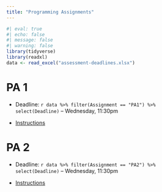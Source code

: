 ```yaml
---
title: "Programming Assignments"
---
```


```r
#| eval: true
#| echo: false
#| message: false
#| warning: false
library(tidyverse)
library(readxl)
data <- read_excel("assessment-deadlines.xlsx")
```


# PA 1

* Deadline: `r data %>% filter(Assignment == "PA1") %>%  select(Deadline)` -- Wednesday, 11:30pm

* [Instructions](programming-assignment-01.html)


# PA 2

* Deadline: `r data %>% filter(Assignment == "PA2") %>%  select(Deadline)` -- Wednesday, 11:30pm

* [Instructions](programming-assignment-02.html)

